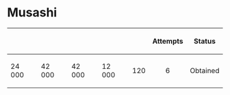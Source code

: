 


=Musashi=

{| class="wikitable"

!style="text-align: center;"|{{Template:Fuel}}

!style="text-align: center;"|{{Template:Ammo}}

!style="text-align: center;"|{{Template:Steel}}

!style="text-align: center;"|{{Template:Bauxite}}

!style="text-align: center;"|{{Template:DM}}

!style="text-align: center;"|Attempts

!style="text-align: center;"|Status

|-

|24 000

|42 000

|42 000

|12 000

|120

!style="text-align: center;"|6

!style="text-align: center;"|Obtained

|}